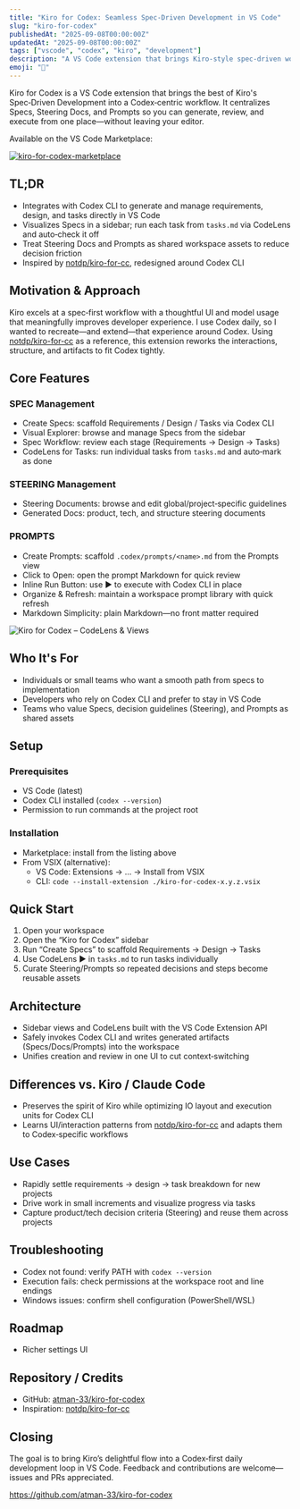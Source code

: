 ```yaml
---
title: "Kiro for Codex: Seamless Spec‑Driven Development in VS Code"
slug: "kiro-for-codex"
publishedAt: "2025-09-08T00:00:00Z"
updatedAt: "2025-09-08T00:00:00Z"
tags: ["vscode", "codex", "kiro", "development"]
description: "A VS Code extension that brings Kiro‑style spec‑driven workflows to Codex CLI—manage Specs, Steering Docs, and Prompts visually and run tasks inline."
emoji: "👻"
---
```


Kiro for Codex is a VS Code extension that brings the best of Kiro's Spec‑Driven Development into a Codex‑centric workflow. It centralizes Specs, Steering Docs, and Prompts so you can generate, review, and execute from one place—without leaving your editor.

Available on the VS Code Marketplace:

[![kiro-for-codex-marketplace](image-3.png)](https://marketplace.visualstudio.com/items?itemName=atman-dev.kiro-for-codex)

## TL;DR

- Integrates with Codex CLI to generate and manage requirements, design, and tasks directly in VS Code
- Visualizes Specs in a sidebar; run each task from `tasks.md` via CodeLens and auto‑check it off
- Treat Steering Docs and Prompts as shared workspace assets to reduce decision friction
- Inspired by [notdp/kiro-for-cc](https://github.com/notdp/kiro-for-cc), redesigned around Codex CLI

## Motivation & Approach

Kiro excels at a spec‑first workflow with a thoughtful UI and model usage that meaningfully improves developer experience. I use Codex daily, so I wanted to recreate—and extend—that experience around Codex. Using [notdp/kiro-for-cc](https://github.com/notdp/kiro-for-cc) as a reference, this extension reworks the interactions, structure, and artifacts to fit Codex tightly.

## Core Features

### SPEC Management
- Create Specs: scaffold Requirements / Design / Tasks via Codex CLI
- Visual Explorer: browse and manage Specs from the sidebar
- Spec Workflow: review each stage (Requirements → Design → Tasks)
- CodeLens for Tasks: run individual tasks from `tasks.md` and auto‑mark as done

### STEERING Management
- Steering Documents: browse and edit global/project‑specific guidelines
- Generated Docs: product, tech, and structure steering documents

### PROMPTS
- Create Prompts: scaffold `.codex/prompts/<name>.md` from the Prompts view
- Click to Open: open the prompt Markdown for quick review
- Inline Run Button: use ▶ to execute with Codex CLI in place
- Organize & Refresh: maintain a workspace prompt library with quick refresh
- Markdown Simplicity: plain Markdown—no front matter required

![Kiro for Codex – CodeLens & Views](image.png)

## Who It's For
- Individuals or small teams who want a smooth path from specs to implementation
- Developers who rely on Codex CLI and prefer to stay in VS Code
- Teams who value Specs, decision guidelines (Steering), and Prompts as shared assets

## Setup

### Prerequisites
- VS Code (latest)
- Codex CLI installed (`codex --version`)
- Permission to run commands at the project root

### Installation
- Marketplace: install from the listing above
- From VSIX (alternative):
  - VS Code: Extensions → … → Install from VSIX
  - CLI: `code --install-extension ./kiro-for-codex-x.y.z.vsix`

## Quick Start
1. Open your workspace
2. Open the “Kiro for Codex” sidebar
3. Run “Create Specs” to scaffold Requirements → Design → Tasks
4. Use CodeLens ▶ in `tasks.md` to run tasks individually
5. Curate Steering/Prompts so repeated decisions and steps become reusable assets

## Architecture
- Sidebar views and CodeLens built with the VS Code Extension API
- Safely invokes Codex CLI and writes generated artifacts (Specs/Docs/Prompts) into the workspace
- Unifies creation and review in one UI to cut context‑switching

## Differences vs. Kiro / Claude Code
- Preserves the spirit of Kiro while optimizing IO layout and execution units for Codex CLI
- Learns UI/interaction patterns from [notdp/kiro-for-cc](https://github.com/notdp/kiro-for-cc) and adapts them to Codex‑specific workflows

## Use Cases
- Rapidly settle requirements → design → task breakdown for new projects
- Drive work in small increments and visualize progress via tasks
- Capture product/tech decision criteria (Steering) and reuse them across projects

## Troubleshooting
- Codex not found: verify PATH with `codex --version`
- Execution fails: check permissions at the workspace root and line endings
- Windows issues: confirm shell configuration (PowerShell/WSL)

## Roadmap
- Richer settings UI

## Repository / Credits
- GitHub: [atman-33/kiro-for-codex](https://github.com/atman-33/kiro-for-codex)
- Inspiration: [notdp/kiro-for-cc](https://github.com/notdp/kiro-for-cc)

## Closing

The goal is to bring Kiro’s delightful flow into a Codex‑first daily development loop in VS Code. Feedback and contributions are welcome—issues and PRs appreciated.

https://github.com/atman-33/kiro-for-codex